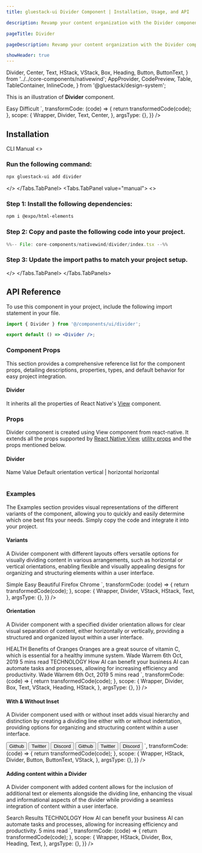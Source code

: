 ```yaml
---
title: gluestack-ui Divider Component | Installation, Usage, and API

description: Revamp your content organization with the Divider component! Use it to visually separate different sections of a list or group for a more structured and easy-to-read interface.

pageTitle: Divider

pageDescription: Revamp your content organization with the Divider component! Use it to visually separate different sections of a list or group for a more structured and easy-to-read interface.

showHeader: true
---
```



<Meta title="with-nativewind/components/Layout/Divider" />

  Divider,
  Center,
  Text,
  HStack,
  VStack,
  Box,
  Heading,
  Button,
  ButtonText,
} from '../../core-components/nativewind';
  AppProvider,
  CodePreview,
  Table,
  TableContainer,
  InlineCode,
} from '@gluestack/design-system';

This is an illustration of **Divider** component.

<Wrapper>
  <CodePreview
    showComponentRenderer={true}
    showArgsController={false}
    metaData={{
      code: `
        <Center>
          <Text>
            Easy
          </Text>
          <Divider className="my-0.5"/>
          <Text>
            Difficult
          </Text>
        </Center>
      `,
      transformCode: (code) => {
        return transformedCode(code);
      },
      scope: {
        Wrapper,
        Divider,
        Text,
        Center,
      },
      argsType: {},
    }}
  />
</Wrapper>

<br />

## Installation

<Tabs value="cli" type="section">
  <Tabs.TabList>
      <Tabs.Tab value="cli">
        <Tabs.TabTitle>CLI</Tabs.TabTitle>
      </Tabs.Tab>
     <Tabs.Tab value="manual">
        <Tabs.TabTitle>Manual</Tabs.TabTitle>
     </Tabs.Tab>
  </Tabs.TabList>
  <Tabs.TabPanels>
    <Tabs.TabPanel value="cli">
<>

### Run the following command:
  ```bash
  npx gluestack-ui add divider
  ```
</>
    </Tabs.TabPanel>
    <Tabs.TabPanel value="manual"> 
<>

### Step 1: Install the following dependencies:
```bash
npm i @expo/html-elements
```

### Step 2: Copy and paste the following code into your project.
<CollapsibleCode>

```jsx 
%%-- File: core-components/nativewind/divider/index.tsx --%% 
```
</CollapsibleCode>

### Step 3: Update the import paths to match your project setup.
</>
    </Tabs.TabPanel>
  </Tabs.TabPanels>
</Tabs>

## API Reference

To use this component in your project, include the following import statement in your file.

```jsx
import { Divider } from '@/components/ui/divider';
```

```jsx
export default () => <Divider />;
```

### Component Props

This section provides a comprehensive reference list for the component props, detailing descriptions, properties, types, and default behavior for easy project integration.

#### Divider

It inherits all the properties of React Native's [View](https://reactnative.dev/docs/view) component.

### Props

Divider component is created using View component from react-native. It extends all the props supported by [React Native View](https://reactnative.dev/docs/view#props), [utility props](/ui/docs/styling/utility-and-sx-props) and the props mentioned below.

#### Divider

<Wrapper>
  <TableContainer>
    <Table>
      <Table.THead>
        <Table.TR>
          <Table.TH>
            <Table.TText>Name</Table.TText>
          </Table.TH>
          <Table.TH>
            <Table.TText>Value</Table.TText>
          </Table.TH>
          <Table.TH>
            <Table.TText>Default</Table.TText>
          </Table.TH>
        </Table.TR>
      </Table.THead>
      <Table.TBody>
        <Table.TR>
          <Table.TD>
            <Table.TText>
              <InlineCode>orientation</InlineCode>
            </Table.TText>
          </Table.TD>
          <Table.TD>
            <Table.TText>vertical | horizontal</Table.TText>
          </Table.TD>
          <Table.TD>
            <Table.TText>horizontal</Table.TText>
          </Table.TD>
        </Table.TR>
      </Table.TBody>
    </Table>
  </TableContainer>
</Wrapper>

<!--
## Spec Doc

Explore the comprehensive details of the Divider in this document, including its implementation details, checklist, and potential future additions. Dive into the thought process behind the component and gain insights into its development journey.

<iframe
  style={{
    borderRadius: '8px',
    border: ' 1px solid rgba(0, 0, 0, 0.1)',
    aspectRatio: 736 / 585,
  }}
  src="https://www.figma.com/embed?embed_host=share&url=https%3A%2F%2Fwww.figma.com%2Fproto%2FNcXOxqKbdnGsLQNex3H76u%2F%25C2%25A0%25F0%259F%2593%259Agluestack-UI-handbook%3Fpage-id%3D6235%253A32067%26type%3Ddesign%26node-id%3D36691-1565%26viewport%3D920%252C274%252C0.04%26t%3DjMRBBCPwEPDbQwqL-1%26scaling%3Dscale-down%26starting-point-node-id%3D36691%253A1565%26mode%3Ddesign"
  allowFullScreen
/> -->

<!--

### Advanced

We provide in-depth information on how to customize and extend the component's functionality to meet your needs. Below, we describe how to modify the component to suit your requirements.

### Customizing the Divider

For customizing the Divider, you have to map styled view to Divider. You can refer [gluestack.io/style](/style/docs/getting-started/styled) on how to use styled components.

#### Usage

Default styling of the component can be found in the `components/divider` file. For reference, you can view the [source code](https://github.com/gluestack/gluestack-ui/blob/main/packages/themed/src/components/Divider) of the styled `Divider` component.

```jsx
// import the styles
import { Root } from 'components/core/divider/styled-components';

// import the createDivider function
import { createDivider } from '@gluestack-ui/divider';

// Understanding the API
const Divider = createDivider({
  Root,
});

// Using the Divider component
export default () => <Divider />;
```
-->

### Examples

The Examples section provides visual representations of the different variants of the component, allowing you to quickly and easily determine which one best fits your needs. Simply copy the code and integrate it into your project.

#### Variants

A Divider component with different layouts offers versatile options for visually dividing content in various arrangements, such as horizontal or vertical orientations, enabling flexible and visually appealing designs for organizing and structuring elements within a user interface.

<Wrapper>
  <CodePreview
    showComponentRenderer={true}
    showArgsController={false}
    metaData={{
      code: `
        <VStack
          space="md"
          className="justify-center items-center"
        >
          <HStack
            className="h-[40px] justify-center items-center"
          >
            <Text>Simple</Text>
            <Divider
              orientation="vertical"
              className="mx-2.5 bg-emerald-500 h-[15px]"
            />
            <Text>Easy</Text>
            <Divider
              orientation="vertical"
              className="mx-2.5 bg-indigo-500 h-[15px]"
            />
            <Text>Beautiful</Text>
          </HStack>
          <VStack
            className="w-[100px] justify-center items-center"
          >
            <Text>Firefox</Text>
            <Divider
              variant="horizontal"
              className="w-[55px] bg-red-500"
            />
            <Text>Chrome</Text>
          </VStack>
        </VStack>
      `,
      transformCode: (code) => {
        return transformedCode(code);
      },
      scope: {
        Wrapper,
        Divider,
        VStack,
        HStack,
        Text,
      },
      argsType: {},
    }}
  />
</Wrapper>

#### Orientation

A Divider component with a specified divider orientation allows for clear visual separation of content, either horizontally or vertically, providing a structured and organized layout within a user interface.

<Wrapper>
  <CodePreview
    _rendererWrapper={{ py: '$8' }}
    showComponentRenderer={true}
    showArgsController={false}
    metaData={{
      code: `
        <VStack
          space='lg'
          className="p-12 border border-outline-300 rounded-lg mx-5"
          >
          <Box>
            <Text size='xs'
            className="font-bold text-blue-600">
              HEALTH
            </Text>
            <Heading>
              Benefits of Oranges
            </Heading>
            <Text size='sm' className="mt-1.5">
              Oranges are a great source of vitamin C, which is essential for a healthy immune system.
            </Text>
            <HStack space='sm'
            className="mt-3 h-5"
            >
              <Text size='xs'>
                Wade Warrem
              </Text>
              <Divider orientation='vertical' className="bg-gray-300"/>
              <Text size='xs'>
                6th Oct, 2019
              </Text>
              <Divider orientation='vertical' className="bg-gray-300"/>
              <Text size='xs'>
                5 mins read
              </Text>
            </HStack>
          </Box>
          <Divider
            className="bg-gray-300"
            />
          <Box>
            <Text size='xs' className="font-bold text-blue-600">
              TECHNOLOGY
            </Text>
            <Heading>
              How AI can benefit your business
            </Heading>
            <Text size='sm' className="mt-1.5">
              AI can automate tasks and processes, allowing for increasing efficiency and productivity.
            </Text>
            <HStack space='sm'
            className="mt-3 h-5"
            >
              <Text size='xs'>
                Wade Warrem
              </Text>
              <Divider orientation='vertical' className="bg-gray-300"/>
              <Text size='xs'>
                6th Oct, 2019
              </Text>
              <Divider orientation='vertical' className="bg-gray-300"/>
              <Text size='xs'>
                5 mins read
              </Text>
            </HStack>
          </Box>
        </VStack>
      `,
      transformCode: (code) => {
        return transformedCode(code);
      },
      scope: {
        Wrapper,
        Divider,
        Box,
        Text,
        VStack,
        Heading,
        HStack,
      },
      argsType: {},
    }}
  />
</Wrapper>

#### With & Without Inset

A Divider component used with or without inset adds visual hierarchy and distinction by creating a dividing line either with or without indentation, providing options for organizing and structuring content within a user interface.

<Wrapper>
  <CodePreview
    _rendererWrapper={{ py: '$8' }}
    showComponentRenderer={true}
    showArgsController={false}
    metaData={{
      code: `
        <VStack space='2xl'>
          <HStack 
          className="px-3 h-8 rounded border border-outline-300"
          >
            <Button variant='link' size='xs'>
              <ButtonText >
                Github
              </ButtonText>
            </Button>
            <Divider orientation='vertical' className="mx-2.5"/>
            <Button variant='link' size='xs'>
              <ButtonText >
                Twitter
              </ButtonText>
            </Button>
            <Divider orientation='vertical' className="mx-2.5"/>
            <Button variant='link' size='xs'>
              <ButtonText >
                Discord
              </ButtonText>
            </Button>
          </HStack>
          <HStack 
          className="px-3 h-8 rounded border border-outline-300 items-center"
          >
            <Button variant='link' size='xs'>
              <ButtonText >
                Github
              </ButtonText>
            </Button>
            <Divider orientation='vertical' className="h-[50%] mx-2.5"/>
            <Button variant='link' size='xs'>
              <ButtonText >
                Twitter
              </ButtonText>
            </Button>
            <Divider orientation='vertical' className="h-[50%]
            mx-2.5"/>
            <Button variant='link' size='xs'>
              <ButtonText >
                Discord
              </ButtonText>
            </Button>
          </HStack>
        </VStack>
      `,
      transformCode: (code) => {
        return transformedCode(code);
      },
      scope: {
        Wrapper,
        HStack,
        Divider,
        Button,
        ButtonText,
        VStack,
      },
      argsType: {},
    }}
  />
</Wrapper>

#### Adding content within a Divider

A Divider component with added content allows for the inclusion of additional text or elements alongside the dividing line, enhancing the visual and informational aspects of the divider while providing a seamless integration of content within a user interface.

<Wrapper>
  <CodePreview
    _rendererWrapper={{ py: '$8' }}
    showComponentRenderer={true}
    showArgsController={false}
    metaData={{
      code: `
        <Box
        className="py-9 px-20 m-5 rounded-lg
        border border-outline-300
        "
        >
          <Heading size='3xl' >
            Search Results
          </Heading>
          <Divider className="mt-4 mb-6"/>
          <Box>
            <Text size='xs' className='font-bold text-amber-700'>
              TECHNOLOGY
            </Text>
            <Heading>
              How AI can benefit your business
            </Heading>
            <Text size='sm' className="mt-1.5">
              AI can automate tasks and processes, allowing for increasing efficiency and productivity.
            </Text>
            <HStack space='sm'
            className="mt-3 items-center"
            >
              <Divider 
              className="w-[18px] bg-amber-700"
              />
              <Text size='xs' className="text-amber-700">
                5 mins read
              </Text>
            </HStack>
          </Box>
        </Box>
      `,
      transformCode: (code) => {
        return transformedCode(code);
      },
      scope: {
        Wrapper,
        HStack,
        Divider,
        Box,
        Heading,
        Text,
      },
      argsType: {},
    }}
  />
</Wrapper>
